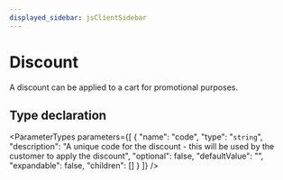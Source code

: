 ```yaml
---
displayed_sidebar: jsClientSidebar
---
```



# Discount

A discount can be applied to a cart for promotional purposes.

## Type declaration

<ParameterTypes parameters={[
  {
    "name": "code",
    "type": "`string`",
    "description": "A unique code for the discount - this will be used by the customer to apply the discount",
    "optional": false,
    "defaultValue": "",
    "expandable": false,
    "children": []
  }
]} />
